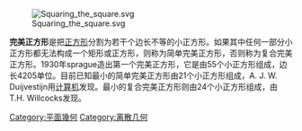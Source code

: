 {{Expand|time=2013-02-14T05:16:54+00:00 }}
{{Otheruses|和平方|subject=完美正方形|other=乘法公式}}
[[File:Squaring_the_square.svg|right]]

'''完美正方形'''是把[[正方形|正方形]]分割为若干个边长不等的小正方形。如果其中任何一部分小正方形都无法构成一个矩形或正方形，则称为简单完美正方形，否则称为复合完美正方形。1930年sprague造出第一个完美正方形，它是由55个小正方形组成，边长4205单位。目前已知最小的简单完美正方形由21个小正方形组成，A. J. W. Duijvestijn用[[计算机|计算机]]发现。最小的复合完美正方形则由24个小正方形组成，由T.H. Willcocks发现。

{{幾何小作品}}

[[Category:平面幾何|Category:平面幾何]]
[[Category:离散几何|Category:离散几何]]